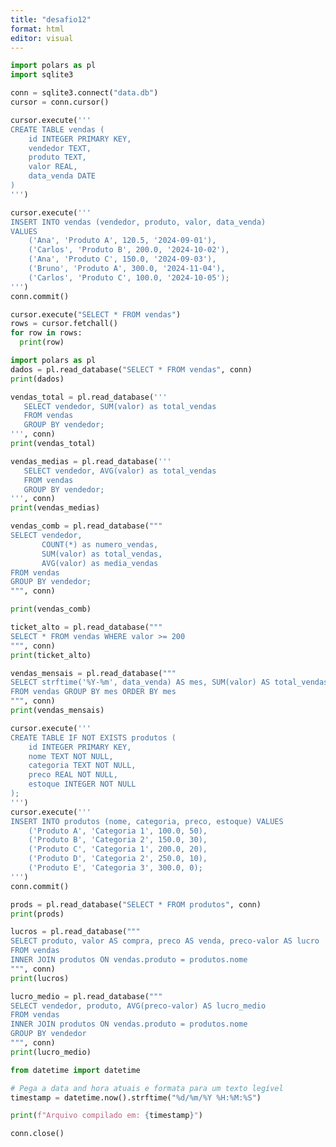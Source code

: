 ---
title: "desafio12"
format: html
editor: visual
---

```{python}
import polars as pl
import sqlite3
```

```{python}
conn = sqlite3.connect("data.db")
cursor = conn.cursor()
```

```{python}
cursor.execute('''
CREATE TABLE vendas (
    id INTEGER PRIMARY KEY,
    vendedor TEXT,
    produto TEXT,
    valor REAL,
    data_venda DATE
)
''')
```

```{python}
cursor.execute('''
INSERT INTO vendas (vendedor, produto, valor, data_venda)
VALUES
    ('Ana', 'Produto A', 120.5, '2024-09-01'),
    ('Carlos', 'Produto B', 200.0, '2024-10-02'),
    ('Ana', 'Produto C', 150.0, '2024-09-03'),
    ('Bruno', 'Produto A', 300.0, '2024-11-04'),
    ('Carlos', 'Produto C', 100.0, '2024-10-05');
''')
conn.commit()
```

```{python}
cursor.execute("SELECT * FROM vendas")
rows = cursor.fetchall()
for row in rows:
  print(row)
```

```{python}
import polars as pl
dados = pl.read_database("SELECT * FROM vendas", conn)
print(dados)
```

```{python}
vendas_total = pl.read_database('''
   SELECT vendedor, SUM(valor) as total_vendas
   FROM vendas
   GROUP BY vendedor;
''', conn)
print(vendas_total)
```

```{python}
vendas_medias = pl.read_database('''
   SELECT vendedor, AVG(valor) as total_vendas
   FROM vendas
   GROUP BY vendedor;
''', conn)
print(vendas_medias)
```

```{python}
vendas_comb = pl.read_database("""
SELECT vendedor, 
       COUNT(*) as numero_vendas,
       SUM(valor) as total_vendas, 
       AVG(valor) as media_vendas
FROM vendas
GROUP BY vendedor;
""", conn)
```

```{python}
print(vendas_comb)
```

```{python}
ticket_alto = pl.read_database("""
SELECT * FROM vendas WHERE valor >= 200
""", conn)
print(ticket_alto)
```

```{python}
vendas_mensais = pl.read_database("""
SELECT strftime('%Y-%m', data_venda) AS mes, SUM(valor) AS total_vendas
FROM vendas GROUP BY mes ORDER BY mes
""", conn)
print(vendas_mensais)
```

```{python}
cursor.execute('''
CREATE TABLE IF NOT EXISTS produtos (
    id INTEGER PRIMARY KEY,
    nome TEXT NOT NULL,
    categoria TEXT NOT NULL,
    preco REAL NOT NULL,
    estoque INTEGER NOT NULL
);
''')
cursor.execute('''
INSERT INTO produtos (nome, categoria, preco, estoque) VALUES
    ('Produto A', 'Categoria 1', 100.0, 50),
    ('Produto B', 'Categoria 2', 150.0, 30),
    ('Produto C', 'Categoria 1', 200.0, 20),
    ('Produto D', 'Categoria 2', 250.0, 10),
    ('Produto E', 'Categoria 3', 300.0, 0);
''')
conn.commit()
```

```{python}
prods = pl.read_database("SELECT * FROM produtos", conn)
print(prods)
```

```{python}
lucros = pl.read_database("""
SELECT produto, valor AS compra, preco AS venda, preco-valor AS lucro
FROM vendas
INNER JOIN produtos ON vendas.produto = produtos.nome
""", conn)
print(lucros)
```

```{python}
lucro_medio = pl.read_database("""
SELECT vendedor, produto, AVG(preco-valor) AS lucro_medio
FROM vendas
INNER JOIN produtos ON vendas.produto = produtos.nome
GROUP BY vendedor
""", conn)
print(lucro_medio)
```

```{python}
from datetime import datetime

# Pega a data and hora atuais e formata para um texto legível
timestamp = datetime.now().strftime("%d/%m/%Y %H:%M:%S")

print(f"Arquivo compilado em: {timestamp}")

```

```{python}
conn.close()
```
